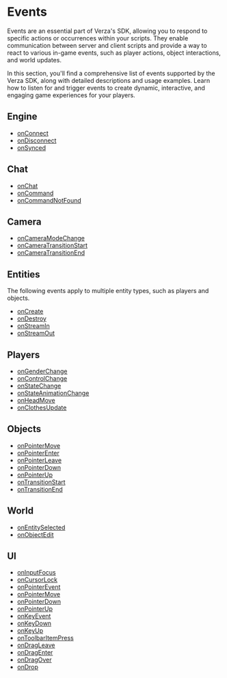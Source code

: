 
# Events

Events are an essential part of Verza's SDK, allowing you to respond to specific actions or occurrences within your scripts. They enable communication between server and client scripts and provide a way to react to various in-game events, such as player actions, object interactions, and world updates.

In this section, you'll find a comprehensive list of events supported by the Verza SDK, along with detailed descriptions and usage examples. Learn how to listen for and trigger events to create dynamic, interactive, and engaging game experiences for your players.

<DocCardList />

## Engine

- [onConnect](./engine/onConnect)
- [onDisconnect](./engine/onDisconnect)
- [onSynced](./engine/onSynced)

## Chat

- [onChat](./chat/onChat)
- [onCommand](./chat/onCommand)
- [onCommandNotFound](./chat/onCommandNotFound)

## Camera

- [onCameraModeChange](./camera/onCameraModeChange)
- [onCameraTransitionStart](./camera/onCameraTransitionStart)
- [onCameraTransitionEnd](./camera/onCameraTransitionEnd)

## Entities

The following events apply to multiple entity types, such as players and objects.

- [onCreate](./entities/onCreate)
- [onDestroy](./entities/onDestroy)
- [onStreamIn](./entities/onStreamIn)
- [onStreamOut](./entities/onStreamOut)

## Players

- [onGenderChange](./players/onGenderChange)
- [onControlChange](./players/onControlChange)
- [onStateChange](./players/onStateChange)
- [onStateAnimationChange](./players/onStateAnimationChange)
- [onHeadMove](./players/onHeadMove)
- [onClothesUpdate](./players/onClothesUpdate)

## Objects

- [onPointerMove](./objects/onPointerMove)
- [onPointerEnter](./objects/onPointerEnter)
- [onPointerLeave](./objects/onPointerLeave)
- [onPointerDown](./objects/onPointerDown)
- [onPointerUp](./objects/onPointerUp)
- [onTransitionStart](./objects/onTransitionStart)
- [onTransitionEnd](./objects/onTransitionEnd)

## World

- [onEntitySelected](./world/onEntitySelected)
- [onObjectEdit](./world/onObjectEdit)

## UI

- [onInputFocus](./ui/onInputFocus)
- [onCursorLock](./ui/onCursorLock)
- [onPointerEvent](./ui/onPointerEvent)
- [onPointerMove](./ui/onPointerMove)
- [onPointerDown](./ui/onPointerDown)
- [onPointerUp](./ui/onPointerUp)
- [onKeyEvent](./ui/onKeyEvent)
- [onKeyDown](./ui/onKeyDown)
- [onKeyUp](./ui/onKeyUp)
- [onToolbarItemPress](./ui/onToolbarItemPress)
- [onDragLeave](./ui/onDragLeave)
- [onDragEnter](./ui/onDragEnter)
- [onDragOver](./ui/onDragOver)
- [onDrop](./ui/onDrop)
